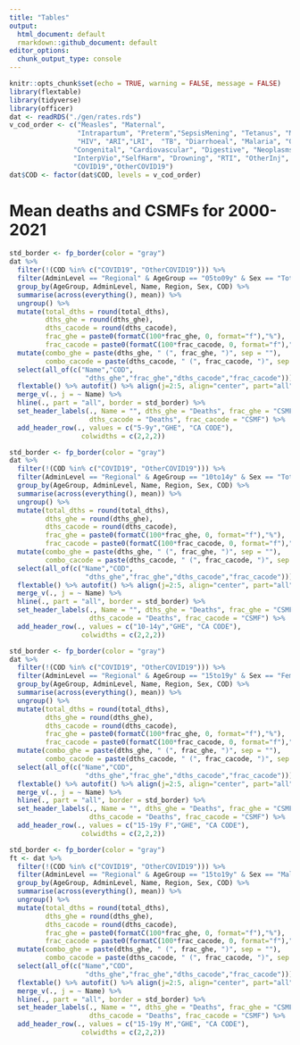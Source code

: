 ```yaml
---
title: "Tables"
output:
  html_document: default
  rmarkdown::github_document: default
editor_options:
  chunk_output_type: console
---
```


```r
knitr::opts_chunk$set(echo = TRUE, warning = FALSE, message = FALSE)
library(flextable)
library(tidyverse)
library(officer)
dat <- readRDS("./gen/rates.rds")
v_cod_order <- c("Measles", "Maternal", 
                 "Intrapartum", "Preterm","SepsisMening", "Tetanus", "MeningEnceph" ,
                 "HIV", "ARI","LRI",  "TB", "Diarrhoeal", "Malaria", "OtherCMPN",
                "Congenital", "Cardiovascular", "Digestive", "Neoplasms", "OtherNCD",
                "InterpVio","SelfHarm", "Drowning", "RTI", "OtherInj", "NatDis", "CollectVio",
                "COVID19","OtherCOVID19")
dat$COD <- factor(dat$COD, levels = v_cod_order)
```

# Mean deaths and CSMFs for 2000-2021

```r
std_border <- fp_border(color = "gray")
dat %>%
  filter(!(COD %in% c("COVID19", "OtherCOVID19"))) %>%
  filter(AdminLevel == "Regional" & AgeGroup == "05to09y" & Sex == "Total") %>%  
  group_by(AgeGroup, AdminLevel, Name, Region, Sex, COD) %>%
  summarise(across(everything(), mean)) %>% 
  ungroup() %>%
  mutate(total_dths = round(total_dths),
         dths_ghe = round(dths_ghe),
         dths_cacode = round(dths_cacode),
         frac_ghe = paste0(formatC(100*frac_ghe, 0, format="f"),"%"),
         frac_cacode = paste0(formatC(100*frac_cacode, 0, format="f"),"%")) %>%
  mutate(combo_ghe = paste(dths_ghe, " (", frac_ghe, ")", sep = ""),
         combo_cacode = paste(dths_cacode, " (", frac_cacode, ")", sep = "")) %>%
  select(all_of(c("Name","COD",
                   "dths_ghe","frac_ghe","dths_cacode","frac_cacode"))) %>%
  flextable() %>% autofit() %>% align(j=2:5, align="center", part="all") %>%
  merge_v(., j = ~ Name) %>%
  hline(., part = "all", border = std_border) %>%
  set_header_labels(., Name = "", dths_ghe = "Deaths", frac_ghe = "CSMF",
                    dths_cacode = "Deaths", frac_cacode = "CSMF") %>%
  add_header_row(., values = c("5-9y","GHE", "CA CODE"),
                  colwidths = c(2,2,2))

```


```r
std_border <- fp_border(color = "gray")
dat %>%
  filter(!(COD %in% c("COVID19", "OtherCOVID19"))) %>%
  filter(AdminLevel == "Regional" & AgeGroup == "10to14y" & Sex == "Total") %>%  
  group_by(AgeGroup, AdminLevel, Name, Region, Sex, COD) %>%
  summarise(across(everything(), mean)) %>% 
  ungroup() %>%
  mutate(total_dths = round(total_dths),
         dths_ghe = round(dths_ghe),
         dths_cacode = round(dths_cacode),
         frac_ghe = paste0(formatC(100*frac_ghe, 0, format="f"),"%"),
         frac_cacode = paste0(formatC(100*frac_cacode, 0, format="f"),"%")) %>%
  mutate(combo_ghe = paste(dths_ghe, " (", frac_ghe, ")", sep = ""),
         combo_cacode = paste(dths_cacode, " (", frac_cacode, ")", sep = "")) %>%
  select(all_of(c("Name","COD",
                   "dths_ghe","frac_ghe","dths_cacode","frac_cacode"))) %>%
  flextable() %>% autofit() %>% align(j=2:5, align="center", part="all") %>%
  merge_v(., j = ~ Name) %>%
  hline(., part = "all", border = std_border) %>%
  set_header_labels(., Name = "", dths_ghe = "Deaths", frac_ghe = "CSMF",
                    dths_cacode = "Deaths", frac_cacode = "CSMF") %>%
  add_header_row(., values = c("10-14y","GHE", "CA CODE"),
                  colwidths = c(2,2,2))
```

```r
std_border <- fp_border(color = "gray")
dat %>%
  filter(!(COD %in% c("COVID19", "OtherCOVID19"))) %>%
  filter(AdminLevel == "Regional" & AgeGroup == "15to19y" & Sex == "Female") %>%  
  group_by(AgeGroup, AdminLevel, Name, Region, Sex, COD) %>%
  summarise(across(everything(), mean)) %>% 
  ungroup() %>%
  mutate(total_dths = round(total_dths),
         dths_ghe = round(dths_ghe),
         dths_cacode = round(dths_cacode),
         frac_ghe = paste0(formatC(100*frac_ghe, 0, format="f"),"%"),
         frac_cacode = paste0(formatC(100*frac_cacode, 0, format="f"),"%")) %>%
  mutate(combo_ghe = paste(dths_ghe, " (", frac_ghe, ")", sep = ""),
         combo_cacode = paste(dths_cacode, " (", frac_cacode, ")", sep = "")) %>%
  select(all_of(c("Name","COD",
                   "dths_ghe","frac_ghe","dths_cacode","frac_cacode"))) %>%
  flextable() %>% autofit() %>% align(j=2:5, align="center", part="all") %>%
  merge_v(., j = ~ Name) %>%
  hline(., part = "all", border = std_border) %>%
  set_header_labels(., Name = "", dths_ghe = "Deaths", frac_ghe = "CSMF",
                    dths_cacode = "Deaths", frac_cacode = "CSMF") %>%
  add_header_row(., values = c("15-19y F","GHE", "CA CODE"),
                  colwidths = c(2,2,2))

```

```r
std_border <- fp_border(color = "gray")
ft <- dat %>%
  filter(!(COD %in% c("COVID19", "OtherCOVID19"))) %>%
  filter(AdminLevel == "Regional" & AgeGroup == "15to19y" & Sex == "Male") %>%  
  group_by(AgeGroup, AdminLevel, Name, Region, Sex, COD) %>%
  summarise(across(everything(), mean)) %>% 
  ungroup() %>%
  mutate(total_dths = round(total_dths),
         dths_ghe = round(dths_ghe),
         dths_cacode = round(dths_cacode),
         frac_ghe = paste0(formatC(100*frac_ghe, 0, format="f"),"%"),
         frac_cacode = paste0(formatC(100*frac_cacode, 0, format="f"),"%")) %>%
  mutate(combo_ghe = paste(dths_ghe, " (", frac_ghe, ")", sep = ""),
         combo_cacode = paste(dths_cacode, " (", frac_cacode, ")", sep = "")) %>%
  select(all_of(c("Name","COD",
                   "dths_ghe","frac_ghe","dths_cacode","frac_cacode"))) %>%
  flextable() %>% autofit() %>% align(j=2:5, align="center", part="all") %>%
  merge_v(., j = ~ Name) %>%
  hline(., part = "all", border = std_border) %>%
  set_header_labels(., Name = "", dths_ghe = "Deaths", frac_ghe = "CSMF",
                    dths_cacode = "Deaths", frac_cacode = "CSMF") %>%
  add_header_row(., values = c("15-19y M","GHE", "CA CODE"),
                  colwidths = c(2,2,2))

```